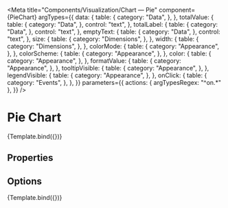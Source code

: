 
<Meta
  title="Components/Visualization/Chart — Pie"
  component={PieChart}
  argTypes={{
    data: {
      table: {
        category: "Data",
      },
    },
    totalValue: {
      table: {
        category: "Data",
      },
      control: "text",
    },
    totalLabel: {
      table: {
        category: "Data",
      },
      control: "text",
    },
    emptyText: {
      table: {
        category: "Data",
      },
      control: "text",
    },
    size: {
      table: {
        category: "Dimensions",
      },
    },
    width: {
      table: {
        category: "Dimensions",
      },
    },
    colorMode: {
      table: {
        category: "Appearance",
      },
    },
    colorScheme: {
      table: {
        category: "Appearance",
      },
    },
    color: {
      table: {
        category: "Appearance",
      },
    },
    formatValue: {
      table: {
        category: "Appearance",
      },
    },
    tooltipVisible: {
      table: {
        category: "Appearance",
      },
    },
    legendVisible: {
      table: {
        category: "Appearance",
      },
    },
    onClick: {
      table: {
        category: "Events",
      },
    },
  }}
  parameters={{
    actions: { argTypesRegex: "^on.*" },
  }}
/>


# Pie Chart

<Description of={PieChart} />

<Canvas withSource="none">
  <Story name="Example" args={{ size: 160 }}>
    {Template.bind({})}
  </Story>
</Canvas>

## Properties

<ArgsTable story="Example" />

## Options

<Canvas withSource="none">
  <Story name="Legend" args={{}}>
    <PieChart size={200} width={800} totalLabel="Servers" data={PieChartData2} legendVisible />
  </Story>
</Canvas>

<Canvas withSource="none">
  <Story
    name="Legend, custom size, total"
    args={{
      width: 400,
      size: 160,
      totalValue: "3000",
      totalLabel: "Guest OS",
      legendVisible: true,
      data: PieChartData1,
    }}>
    {Template.bind({})}
  </Story>
</Canvas>

<Canvas withSource="none">
  <Story name="No data" args={{}}>
    <PieChart size={160} emptyText="No data" data={[]} />
  </Story>
</Canvas>
